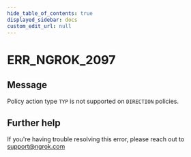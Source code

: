 ```yaml
---
hide_table_of_contents: true
displayed_sidebar: docs
custom_edit_url: null
---
```



# ERR_NGROK_2097

## Message

Policy action type `TYP` is not supported on `DIRECTION` policies.

## Further help

If you're having trouble resolving this error, please reach out to [support@ngrok.com](mailto:support@ngrok.com?subject=Help%20with%20ERR_NGROK_2097)

<ErrorDetails error="err_ngrok_2097" />
